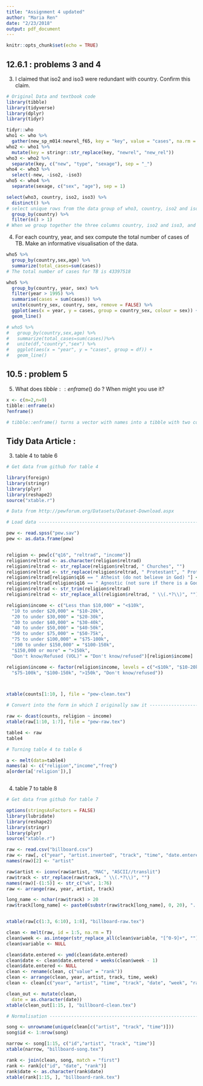 ```yaml
---
title: "Assignment 4 updated"
author: "Maria Ren"
date: "2/23/2018"
output: pdf_document
---
```


```r
knitr::opts_chunk$set(echo = TRUE)
```


## 12.6.1 : problems 3 and 4 

(3) I claimed that iso2 and iso3 were redundant with country. Confirm this claim. 
```r
# Original Data and textbook code 
library(tibble)
library(tidyverse)
library(dplyr)
library(tidyr)

tidyr::who
who1 <- who %>% 
  gather(new_sp_m014:newrel_f65, key = "key", value = "cases", na.rm = TRUE)
who2 <- who1 %>% 
  mutate(key = stringr::str_replace(key, "newrel", "new_rel"))
who3 <- who2 %>% 
  separate(key, c("new", "type", "sexage"), sep = "_")
who4 <- who3 %>% 
  select(-new, -iso2, -iso3)
who5 <- who4 %>% 
  separate(sexage, c("sex", "age"), sep = 1)
```


```r
select(who3, country, iso2, iso3) %>%
  distinct() %>% 
# select unique rows from the data group of who3, country, iso2 and iso3
  group_by(country) %>%
  filter(n() > 1)
# When we group together the three columns country, iso2 and iso3, and try to findunique rows from the data, we found that none of the values in the columns have different values from each other, therefore these three columns are redundant.
```

(4) For each country, year, and sex compute the total number of cases of TB. Make an informative visualisation of the data.

```r

who5 %>% 
  group_by(country,sex,age) %>% 
  summarize(total_cases=sum(cases))
# The total number of cases for TB is 43397518

who5 %>%
  group_by(country, year, sex) %>%
  filter(year > 1995) %>%
  summarise(cases = sum(cases)) %>%
  unite(country_sex, country, sex, remove = FALSE) %>%
  ggplot(aes(x = year, y = cases, group = country_sex, colour = sex)) +
  geom_line()

# who5 %>%
#   group_by(country,sex,age) %>%
#   summarize(total_cases=sum(cases))%>%
#   unite(df,"country","sex") %>%
#   ggplot(aes(x = "year", y = "cases", group = df)) +
#   geom_line()

```

## 10.5 : problem 5 

(5) What does $tibble::enframe()$ do ? When might you use it? 

```r
x <- c(m=2,n=9)
tibble::enframe(x)
?enframe()

# tibble::enframe() turns a vector with names into a tibble with two columns,as shown from above. You can use it when you have a named data vector,and you want to add that to another data frame. 

```


## Tidy Data Article : 

3) table 4 to table 6 

```r

# Get data from github for table 4 

library(foreign)
library(stringr)
library(plyr)
library(reshape2)
source("xtable.r")

# Data from http://pewforum.org/Datasets/Dataset-Download.aspx

# Load data -----------------------------------------------------------------

pew <- read.spss("pew.sav")
pew <- as.data.frame(pew)


religion <- pew[c("q16", "reltrad", "income")]
religion$reltrad <- as.character(religion$reltrad)
religion$reltrad <- str_replace(religion$reltrad, " Churches", "")
religion$reltrad <- str_replace(religion$reltrad, " Protestant", " Prot")
religion$reltrad[religion$q16 == " Atheist (do not believe in God) "] <- "Atheist"
religion$reltrad[religion$q16 == " Agnostic (not sure if there is a God) "] <- "Agnostic"
religion$reltrad <- str_trim(religion$reltrad)
religion$reltrad <- str_replace_all(religion$reltrad, " \\(.*?\\)", "")

religion$income <- c("Less than $10,000" = "<$10k", 
  "10 to under $20,000" = "$10-20k", 
  "20 to under $30,000" = "$20-30k", 
  "30 to under $40,000" = "$30-40k", 
  "40 to under $50,000" = "$40-50k", 
  "50 to under $75,000" = "$50-75k",
  "75 to under $100,000" = "$75-100k", 
  "100 to under $150,000" = "$100-150k", 
  "$150,000 or more" = ">150k", 
  "Don't know/Refused (VOL)" = "Don't know/refused")[religion$income]

religion$income <- factor(religion$income, levels = c("<$10k", "$10-20k", "$20-30k", "$30-40k", "$40-50k", "$50-75k", 
  "$75-100k", "$100-150k", ">150k", "Don't know/refused"))



xtable(counts[1:10, ], file = "pew-clean.tex")

# Convert into the form in which I originally saw it -------------------------

raw <- dcast(counts, religion ~ income)
xtable(raw[1:10, 1:7], file = "pew-raw.tex")

table4 <- raw
table4
```

```r

# Turning table 4 to table 6 

a <- melt(data=table4)
names(a) <- c("religion","income","freq")
a[order(a['religion']),]



```




4) table 7 to table 8


```r
# Get data from github for table 7

options(stringsAsFactors = FALSE)
library(lubridate)
library(reshape2)
library(stringr)
library(plyr)
source("xtable.r")

raw <- read.csv("billboard.csv")
raw <- raw[, c("year", "artist.inverted", "track", "time", "date.entered", "x1st.week", "x2nd.week", "x3rd.week", "x4th.week", "x5th.week", "x6th.week", "x7th.week", "x8th.week", "x9th.week", "x10th.week", "x11th.week", "x12th.week", "x13th.week", "x14th.week", "x15th.week", "x16th.week", "x17th.week", "x18th.week", "x19th.week", "x20th.week", "x21st.week", "x22nd.week", "x23rd.week", "x24th.week", "x25th.week", "x26th.week", "x27th.week", "x28th.week", "x29th.week", "x30th.week", "x31st.week", "x32nd.week", "x33rd.week", "x34th.week", "x35th.week", "x36th.week", "x37th.week", "x38th.week", "x39th.week", "x40th.week", "x41st.week", "x42nd.week", "x43rd.week", "x44th.week", "x45th.week", "x46th.week", "x47th.week", "x48th.week", "x49th.week", "x50th.week", "x51st.week", "x52nd.week", "x53rd.week", "x54th.week", "x55th.week", "x56th.week", "x57th.week", "x58th.week", "x59th.week", "x60th.week", "x61st.week", "x62nd.week", "x63rd.week", "x64th.week", "x65th.week", "x66th.week", "x67th.week", "x68th.week", "x69th.week", "x70th.week", "x71st.week", "x72nd.week", "x73rd.week", "x74th.week", "x75th.week", "x76th.week")]
names(raw)[2] <- "artist"

raw$artist <- iconv(raw$artist, "MAC", "ASCII//translit")
raw$track <- str_replace(raw$track, " \\(.*?\\)", "")
names(raw)[-(1:5)] <- str_c("wk", 1:76)
raw <- arrange(raw, year, artist, track)

long_name <- nchar(raw$track) > 20
raw$track[long_name] <- paste0(substr(raw$track[long_name], 0, 20), "...")


xtable(raw[c(1:3, 6:10), 1:8], "billboard-raw.tex")

clean <- melt(raw, id = 1:5, na.rm = T)
clean$week <- as.integer(str_replace_all(clean$variable, "[^0-9]+", ""))
clean$variable <- NULL

clean$date.entered <- ymd(clean$date.entered)
clean$date <- clean$date.entered + weeks(clean$week - 1)
clean$date.entered <- NULL
clean <- rename(clean, c("value" = "rank"))
clean <- arrange(clean, year, artist, track, time, week)
clean <- clean[c("year", "artist", "time", "track", "date", "week", "rank")]

clean_out <- mutate(clean, 
  date = as.character(date))
xtable(clean_out[1:15, ], "billboard-clean.tex")

# Normalisation --------------------------------------------------------------

song <- unrowname(unique(clean[c("artist", "track", "time")]))
song$id <- 1:nrow(song)

narrow <- song[1:15, c("id","artist", "track", "time")]
xtable(narrow, "billboard-song.tex")

rank <- join(clean, song, match = "first")
rank <- rank[c("id", "date", "rank")]
rank$date <- as.character(rank$date)
xtable(rank[1:15, ], "billboard-rank.tex")








```

























